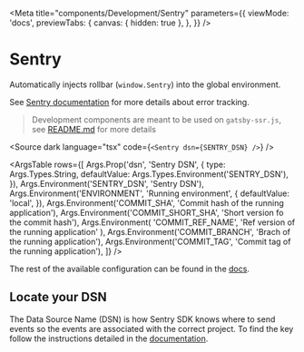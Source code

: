 
<Meta
  title="components/Development/Sentry"
  parameters={{
    viewMode: 'docs',
    previewTabs: {
      canvas: { hidden: true },
    },
  }}
/>

# Sentry

Automatically injects rollbar (`window.Sentry`) into the global environment.

See [Sentry documentation](https://docs.sentry.io/platforms/javascript) for more details about error tracking.

> Development components are meant to be used on `gatsby-ssr.js`, see [README.md](./?path=/docs/components-development-readme-md--page) for more details

<Source dark language="tsx" code={`<Sentry dsn={SENTRY_DSN} />`} />

<ArgsTable
  rows={[
    Args.Prop('dsn', 'Sentry DSN', {
      type: Args.Types.String,
      defaultValue: Args.Types.Environment('SENTRY_DSN'),
    }),
    Args.Environment('SENTRY_DSN', 'Sentry DSN'),
    Args.Environment('ENVIRONMENT', 'Running environment', {
      defaultValue: 'local',
    }),
    Args.Environment('COMMIT_SHA', 'Commit hash of the running application'),
    Args.Environment('COMMIT_SHORT_SHA', 'Short version fo the commit hash'),
    Args.Environment(
      'COMMIT_REF_NAME',
      'Ref version of the running application'
    ),
    Args.Environment('COMMIT_BRANCH', 'Brach of the running application'),
    Args.Environment('COMMIT_TAG', 'Commit tag of the running application'),
  ]}
/>

The rest of the available configuration can be found in the [docs](https://docs.sentry.io/platforms/javascript/guides/gatsby/configuration).

## Locate your DSN

The Data Source Name (DSN) is how Sentry SDK knows where to send events so the events are associated with the correct project. To find the key follow the instructions detailed in the [documentation](https://docs.sentry.io/product/sentry-basics/dsn-explainer/).
